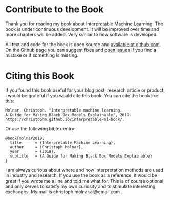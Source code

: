 # Contribute to the Book {#contribute}

Thank you for reading my book about Interpretable Machine Learning.
The book is under continuous development.
It will be improved over time and more chapters will be added.
Very similar to how software is developed.

All text and code for the book is open source and [available at github.com](https://github.com/christophM/interpretable-ml-book).
On the Github page you can suggest fixes and [open issues](https://github.com/christophM/interpretable-ml-book/issues) if you find a mistake or if something is missing.

# Citing this Book {#cite}

If you found this book useful for your blog post, research article or product, I would be grateful if you would cite this book.
You can cite the book like this:


    Molnar, Christoph. "Interpretable machine learning.
    A Guide for Making Black Box Models Explainable", 2019.
    https://christophm.github.io/interpretable-ml-book/.

Or use the following bibtex entry:


    @book{molnar2019,
      title      = {Interpretable Machine Learning},
      author     = {Christoph Molnar},
      year       = {2019},
      subtitle   = {A Guide for Making Black Box Models Explainable}
    }


I am always curious about where and how interpretation methods are used in industry and research.
If you use the book as a reference, it would be great if you wrote me a line and told me what for.
This is of course optional and only serves to satisfy my own curiosity and to stimulate interesting exchanges.
My mail is christoph.molnar.ai@gmail.com .
